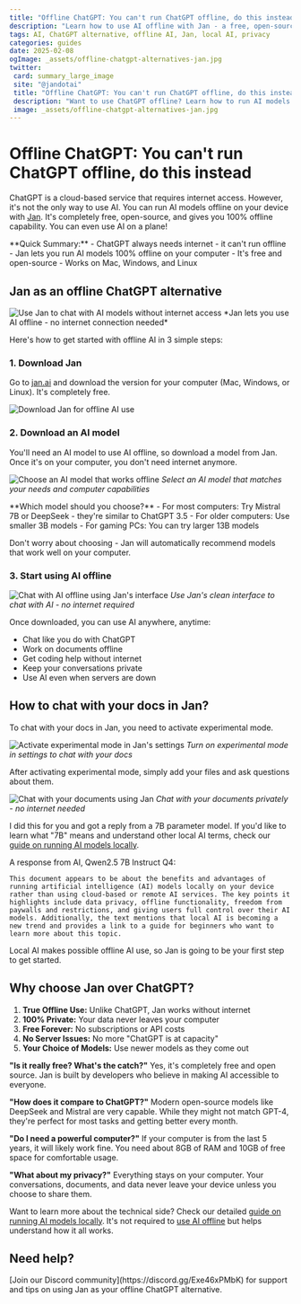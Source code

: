 ```yaml
---
title: "Offline ChatGPT: You can't run ChatGPT offline, do this instead"
description: "Learn how to use AI offline with Jan - a free, open-source alternative to ChatGPT that works 100% offline on your computer."
tags: AI, ChatGPT alternative, offline AI, Jan, local AI, privacy
categories: guides
date: 2025-02-08
ogImage: _assets/offline-chatgpt-alternatives-jan.jpg
twitter:
 card: summary_large_image
 site: "@jandotai"
 title: "Offline ChatGPT: You can't run ChatGPT offline, do this instead"
 description: "Want to use ChatGPT offline? Learn how to run AI models locally with Jan - free, open-source, and works without internet."
 image: _assets/offline-chatgpt-alternatives-jan.jpg
---
```






# Offline ChatGPT: You can't run ChatGPT offline, do this instead

ChatGPT is a cloud-based service that requires internet access. However, it's not the only way to use AI. You can run AI models offline on your device with [Jan](https://jan.ai/). It's completely free, open-source, and gives you 100% offline capability. You can even use AI on a plane!

 <Aside type="tip">
**Quick Summary:**
- ChatGPT always needs internet - it can't run offline
- Jan lets you run AI models 100% offline on your computer
- It's free and open-source
- Works on Mac, Windows, and Linux
</Aside> 

## Jan as an offline ChatGPT alternative

<img src={offlineChatgptAlternativeAiWithoutInternet.src} alt="Use Jan to chat with AI models without internet access" />
*Jan lets you use AI offline - no internet connection needed*

Here's how to get started with offline AI in 3 simple steps:

### 1. Download Jan

Go to [jan.ai](https://jan.ai) and download the version for your computer (Mac, Windows, or Linux). It's completely free.

![Download Jan for offline AI use](./_assets/jan.ai.jpg "Get Jan for free and start using AI offline")

### 2. Download an AI model

You'll need an AI model to use AI offline, so download a model from Jan. Once it's on your computer, you don't need internet anymore.

![Choose an AI model that works offline](./_assets/jan-model-selection.jpg "Find the perfect AI model for offline use")
*Select an AI model that matches your needs and computer capabilities*

 <Aside type="tip">
**Which model should you choose?**
- For most computers: Try Mistral 7B or DeepSeek - they're similar to ChatGPT 3.5
- For older computers: Use smaller 3B models
- For gaming PCs: You can try larger 13B models

Don't worry about choosing - Jan will automatically recommend models that work well on your computer.
</Aside> 

### 3. Start using AI offline

![Chat with AI offline using Jan's interface](./_assets/run-ai-locally-with-jan.jpg "Experience ChatGPT-like interactions without internet")
*Use Jan's clean interface to chat with AI - no internet required*

Once downloaded, you can use AI anywhere, anytime:

- Chat like you do with ChatGPT
- Work on documents offline
- Get coding help without internet
- Keep your conversations private
- Use AI even when servers are down

## How to chat with your docs in Jan?

To chat with your docs in Jan, you need to activate experimental mode. 

![Activate experimental mode in Jan's settings](./_assets/chat-with-your-docs-offline-ai.jpg "Enable experimental features to chat with your documents")
*Turn on experimental mode in settings to chat with your docs*

After activating experimental mode, simply add your files and ask questions about them.

![Chat with your documents using Jan](./_assets/chat-with-docs-prompt.jpg "Ask questions about your documents offline")
*Chat with your documents privately - no internet needed*

I did this for you and got a reply from a 7B parameter model. If you'd like to learn what "7B" means and understand other local AI terms, check our [guide on running AI models locally](/blog/run-ai-models-locally).

A response from AI, Qwen2.5 7B Instruct Q4:

`This document appears to be about the benefits and advantages of running artificial intelligence (AI) models locally on your device rather than using cloud-based or remote AI services. The key points it highlights include data privacy, offline functionality, freedom from paywalls and restrictions, and giving users full control over their AI models. Additionally, the text mentions that local AI is becoming a new trend and provides a link to a guide for beginners who want to learn more about this topic.`

Local AI makes possible offline AI use, so Jan is going to be your first step to get started. 

## Why choose Jan over ChatGPT?

1. **True Offline Use:** Unlike ChatGPT, Jan works without internet
2. **100% Private:** Your data never leaves your computer
3. **Free Forever:** No subscriptions or API costs
4. **No Server Issues:** No more "ChatGPT is at capacity"
5. **Your Choice of Models:** Use newer models as they come out

**"Is it really free? What's the catch?"**
Yes, it's completely free and open source. Jan is built by developers who believe in making AI accessible to everyone.

**"How does it compare to ChatGPT?"**
Modern open-source models like DeepSeek and Mistral are very capable. While they might not match GPT-4, they're perfect for most tasks and getting better every month.

**"Do I need a powerful computer?"**
If your computer is from the last 5 years, it will likely work fine. You need about 8GB of RAM and 10GB of free space for comfortable usage.

**"What about my privacy?"**
Everything stays on your computer. Your conversations, documents, and data never leave your device unless you choose to share them.

Want to learn more about the technical side? Check our detailed [guide on running AI models locally](/blog/run-ai-models-locally). It's not required to [use AI offline](https://jan.ai/) but helps understand how it all works.

## Need help?

 <Aside type="note">
[Join our Discord community](https://discord.gg/Exe46xPMbK) for support and tips on using Jan as your offline ChatGPT alternative.
</Aside> 

<CTABlog />
